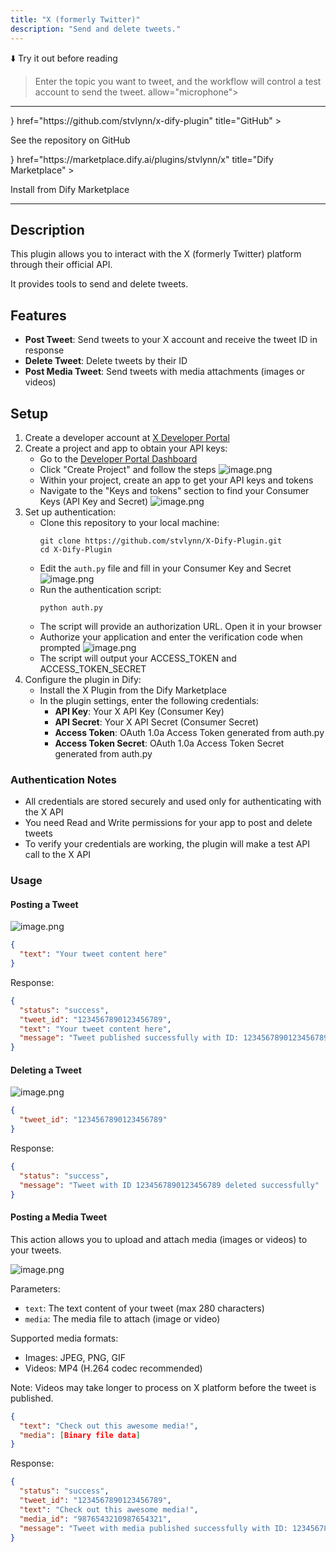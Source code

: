 ```yaml
---
title: "X (formerly Twitter)"
description: "Send and delete tweets."
---
```


⬇️ Try it out before reading
> Enter the topic you want to tweet, and the workflow will control a test account to send the tweet.
 allow="microphone">
</iframe>

---

<Cards>
  <Card 
    icon={<i className="ri-github-fill" />} 
    href="https://github.com/stvlynn/x-dify-plugin" 
    title="GitHub"
  >
  <p>See the repository on GitHub</p>
  </Card>
  <Card 
    icon={<i className="ri-store-2-line" />} 
    href="https://marketplace.dify.ai/plugins/stvlynn/x" 
    title="Dify Marketplace"
  >
  <p>Install from Dify Marketplace</p>
  </Card>
</Cards>

---

## Description

This plugin allows you to interact with the X (formerly Twitter) platform through their official API. 

It provides tools to send and delete tweets.

## Features

- **Post Tweet**: Send tweets to your X account and receive the tweet ID in response
- **Delete Tweet**: Delete tweets by their ID
- **Post Media Tweet**: Send tweets with media attachments (images or videos)

## Setup

1. Create a developer account at [X Developer Portal](https://developer.twitter.com/)
2. Create a project and app to obtain your API keys:
   - Go to the [Developer Portal Dashboard](https://developer.twitter.com/en/portal/dashboard)
   - Click "Create Project" and follow the steps
   ![image.png](https://s2.loli.net/2025/05/15/TXPEe3tQmszhSfK.png)
   - Within your project, create an app to get your API keys and tokens
   - Navigate to the "Keys and tokens" section to find your Consumer Keys (API Key and Secret)
   ![image.png](https://s2.loli.net/2025/05/15/u8RxPvQoYVfDksr.png)
3. Set up authentication:
   - Clone this repository to your local machine:
     ```
     git clone https://github.com/stvlynn/X-Dify-Plugin.git
     cd X-Dify-Plugin
     ```
   - Edit the `auth.py` file and fill in your Consumer Key and Secret
   ![image.png](https://s2.loli.net/2025/05/15/XGa6fQjeI7HTsck.png)
   - Run the authentication script:
     ```
     python auth.py
     ```
   - The script will provide an authorization URL. Open it in your browser
   - Authorize your application and enter the verification code when prompted
   ![image.png](https://s2.loli.net/2025/05/15/UJPdYHaqThkAQnR.png)
   - The script will output your ACCESS_TOKEN and ACCESS_TOKEN_SECRET
4. Configure the plugin in Dify:
   - Install the X Plugin from the Dify Marketplace
   - In the plugin settings, enter the following credentials:
     - **API Key**: Your X API Key (Consumer Key)
     - **API Secret**: Your X API Secret (Consumer Secret)
     - **Access Token**: OAuth 1.0a Access Token generated from auth.py
     - **Access Token Secret**: OAuth 1.0a Access Token Secret generated from auth.py

### Authentication Notes

- All credentials are stored securely and used only for authenticating with the X API
- You need Read and Write permissions for your app to post and delete tweets
- To verify your credentials are working, the plugin will make a test API call to the X API

### Usage

#### Posting a Tweet

![image.png](https://s2.loli.net/2025/05/15/QgHeYb6BGDUFipL.png)

```json
{
  "text": "Your tweet content here"
}
```

Response:
```json
{
  "status": "success",
  "tweet_id": "1234567890123456789",
  "text": "Your tweet content here",
  "message": "Tweet published successfully with ID: 1234567890123456789"
}
```

#### Deleting a Tweet

![image.png](https://s2.loli.net/2025/05/15/u3vP9NWbkflzH8x.png)

```json
{
  "tweet_id": "1234567890123456789"
}
```

Response:
```json
{
  "status": "success",
  "message": "Tweet with ID 1234567890123456789 deleted successfully"
}
```

#### Posting a Media Tweet

This action allows you to upload and attach media (images or videos) to your tweets.

![image.png](https://s2.loli.net/2025/05/15/dgBr9VzOMQota6y.png)

Parameters:
- `text`: The text content of your tweet (max 280 characters)
- `media`: The media file to attach (image or video)

Supported media formats:
- Images: JPEG, PNG, GIF
- Videos: MP4 (H.264 codec recommended)

Note: Videos may take longer to process on X platform before the tweet is published.

```json
{
  "text": "Check out this awesome media!",
  "media": [Binary file data]
}
```

Response:
```json
{
  "status": "success",
  "tweet_id": "1234567890123456789",
  "text": "Check out this awesome media!",
  "media_id": "9876543210987654321",
  "message": "Tweet with media published successfully with ID: 1234567890123456789"
}
```
